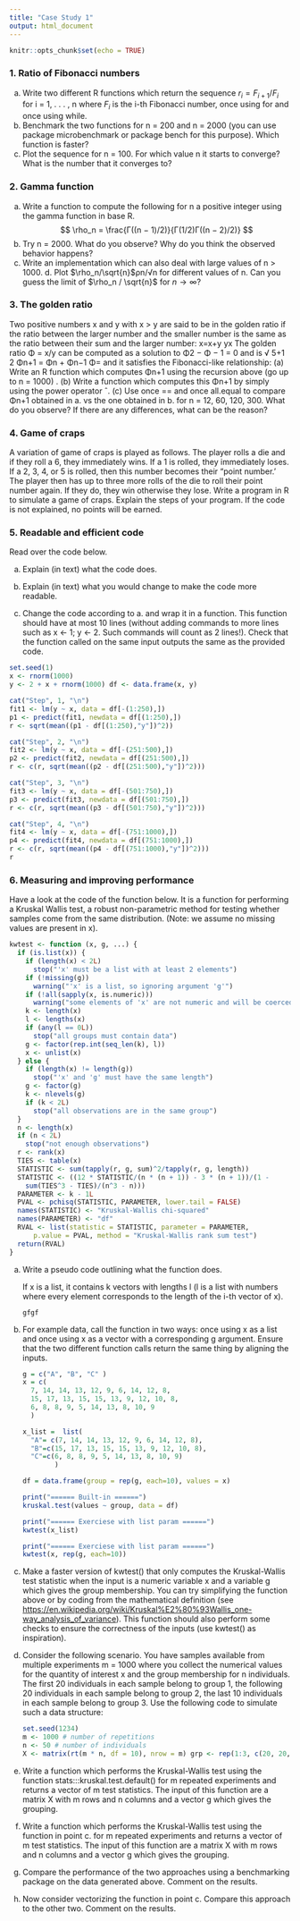 ```yaml
---
title: "Case Study 1"
output: html_document
---
```


```r
knitr::opts_chunk$set(echo = TRUE)
```

### 1. Ratio of Fibonacci numbers

(a) Write two different R functions which return the sequence $r_i = F_{i+1} /F_i$ for i = 1, . . . , n where $F_i$ is the i-th Fibonacci number, once using for and once using while.
(b) Benchmark the two functions for n = 200 and n = 2000 (you can use package microbenchmark or package bench for this purpose). Which function is faster?
(c) Plot the sequence for n = 100. For which value n it starts to converge? What is the number that it converges to?

### 2. Gamma function

(a) Write a function to compute the following for n a positive integer using the gamma function in base R. $$
    \rho_n = \frac{Γ((n − 1)/2)}{Γ(1/2)Γ((n − 2)/2)}
    $$
(b) Try n = 2000. What do you observe? Why do you think the observed behavior happens?
(c) Write an implementation which can also deal with large values of n \> 1000. d. Plot $\rho_n/\sqrt{n}$ρn/√n for different values of n. Can you guess the limit of $\rho_n / \sqrt{n}$ for $n \rightarrow \infty$?

### 3. The golden ratio

Two positive numbers x and y with x \> y are said to be in the golden ratio if the ratio between the larger number and the smaller number is the same as the ratio between their sum and the larger number: x=x+y yx The golden ratio Φ = x/y can be computed as a solution to Φ2 − Φ − 1 = 0 and is √ 5+1 2 Φn+1 = Φn + Φn−1 Φ= and it satisfies the Fibonacci-like relationship: (a) Write an R function which computes Φn+1 using the recursion above (go up to n = 1000) . (b) Write a function which computes this Φn+1 by simply using the power operator ˆ. (c) Use once == and once all.equal to compare Φn+1 obtained in a. vs the one obtained in b. for n = 12, 60, 120, 300. What do you observe? If there are any differences, what can be the reason?

### 4. Game of craps

A variation of game of craps is played as follows. The player rolls a die and if they roll a 6, they immediately wins. If a 1 is rolled, they immediately loses. If a 2, 3, 4, or 5 is rolled, then this number becomes their “point number.’ The player then has up to three more rolls of the die to roll their point number again. If they do, they win otherwise they lose. Write a program in R to simulate a game of craps. Explain the steps of your program. If the code is not explained, no points will be earned.

### 5. Readable and efficient code

Read over the code below.

(a) Explain (in text) what the code does.

(b) Explain (in text) what you would change to make the code more readable.

(c) Change the code according to a. and wrap it in a function. This function should have at most 10 lines (without adding commands to more lines such as x \<- 1; y \<- 2. Such commands will count as 2 lines!). Check that the function called on the same input outputs the same as the provided code.

```r
set.seed(1)
x <- rnorm(1000)
y <- 2 + x + rnorm(1000) df <- data.frame(x, y)

cat("Step", 1, "\n")
fit1 <- lm(y ~ x, data = df[-(1:250),])
p1 <- predict(fit1, newdata = df[(1:250),]) 
r <- sqrt(mean((p1 - df[(1:250),"y"])^2))

cat("Step", 2, "\n")
fit2 <- lm(y ~ x, data = df[-(251:500),])
p2 <- predict(fit2, newdata = df[(251:500),])
r <- c(r, sqrt(mean((p2 - df[(251:500),"y"])^2)))

cat("Step", 3, "\n")
fit3 <- lm(y ~ x, data = df[-(501:750),])
p3 <- predict(fit3, newdata = df[(501:750),])
r <- c(r, sqrt(mean((p3 - df[(501:750),"y"])^2)))

cat("Step", 4, "\n")
fit4 <- lm(y ~ x, data = df[-(751:1000),])
p4 <- predict(fit4, newdata = df[(751:1000),])
r <- c(r, sqrt(mean((p4 - df[(751:1000),"y"])^2))) 
r
```

### 6. Measuring and improving performance

Have a look at the code of the function below. It is a function for performing a Kruskal Wallis test, a robust non-parametric method for testing whether samples come from the same distribution. (Note: we assume no missing values are present in x).

```r
kwtest <- function (x, g, ...) {
  if (is.list(x)) {
    if (length(x) < 2L)
      stop("'x' must be a list with at least 2 elements") 
    if (!missing(g))
      warning("'x' is a list, so ignoring argument 'g'") 
    if (!all(sapply(x, is.numeric)))
      warning("some elements of 'x' are not numeric and will be coerced to numeric") 
    k <- length(x)
    l <- lengths(x) 
    if (any(l == 0L))
      stop("all groups must contain data") 
    g <- factor(rep.int(seq_len(k), l))
    x <- unlist(x)
  } else {
    if (length(x) != length(g))
      stop("'x' and 'g' must have the same length")
    g <- factor(g)
    k <- nlevels(g)
    if (k < 2L)
      stop("all observations are in the same group")
  }
  n <- length(x) 
  if (n < 2L)
    stop("not enough observations")
  r <- rank(x)
  TIES <- table(x)
  STATISTIC <- sum(tapply(r, g, sum)^2/tapply(r, g, length)) 
  STATISTIC <- ((12 * STATISTIC/(n * (n + 1)) - 3 * (n + 1))/(1 -
    sum(TIES^3 - TIES)/(n^3 - n)))
  PARAMETER <- k - 1L
  PVAL <- pchisq(STATISTIC, PARAMETER, lower.tail = FALSE)
  names(STATISTIC) <- "Kruskal-Wallis chi-squared" 
  names(PARAMETER) <- "df"
  RVAL <- list(statistic = STATISTIC, parameter = PARAMETER,
      p.value = PVAL, method = "Kruskal-Wallis rank sum test") 
  return(RVAL)
}
```

(a) Write a pseudo code outlining what the function does.

    If x is a list, it contains k vectors with lengths l (l is a list with numbers where every element corresponds to the length of the i-th vector of x).

    `gfgf`

(b) For example data, call the function in two ways: once using x as a list and once using x as a vector with a corresponding g argument. Ensure that the two different function calls return the same thing by aligning the inputs.

    ```r

    g = c("A", "B", "C" )
    x = c(
      7, 14, 14, 13, 12, 9, 6, 14, 12, 8,
      15, 17, 13, 15, 15, 13, 9, 12, 10, 8,
      6, 8, 8, 9, 5, 14, 13, 8, 10, 9
      )

    x_list =  list(
      "A"= c(7, 14, 14, 13, 12, 9, 6, 14, 12, 8),
      "B"=c(15, 17, 13, 15, 15, 13, 9, 12, 10, 8),
      "C"=c(6, 8, 8, 9, 5, 14, 13, 8, 10, 9)
            )

    df = data.frame(group = rep(g, each=10), values = x)

    print("====== Built-in ======")
    kruskal.test(values ~ group, data = df) 

    print("====== Exerciese with list param ======")
    kwtest(x_list)

    print("====== Exerciese with list param ======")
    kwtest(x, rep(g, each=10))

    ```

(c) Make a faster version of kwtest() that only computes the Kruskal-Wallis test statistic when the input is a numeric variable x and a variable g which gives the group membership. You can try simplifying the function above or by coding from the mathematical definition (see <https://en.wikipedia.org/wiki/Kruskal%E2%80%93Wallis_one-way_analysis_of_variance>). This function should also perform some checks to ensure the correctness of the inputs (use kwtest() as inspiration).

(d) Consider the following scenario. You have samples available from multiple experiments m = 1000 where you collect the numerical values for the quantity of interest x and the group membership for n individuals. The first 20 individuals in each sample belong to group 1, the following 20 individuals in each sample belong to group 2, the last 10 individuals in each sample belong to group 3. Use the following code to simulate such a data structure:

    ```r
    set.seed(1234)
    m <- 1000 # number of repetitions
    n <- 50 # number of individuals
    X <- matrix(rt(m * n, df = 10), nrow = m) grp <- rep(1:3, c(20, 20, 10))
    ```

(e) Write a function which performs the Kruskal-Wallis test using the function stats:::kruskal.test.default() for m repeated experiments and returns a vector of m test statistics. The input of this function are a matrix X with m rows and n columns and a vector g which gives the grouping.

(f) Write a function which performs the Kruskal-Wallis test using the function in point c. for m repeated experiments and returns a vector of m test statistics. The input of this function are a matrix X with m rows and n columns and a vector g which gives the grouping.

(g) Compare the performance of the two approaches using a benchmarking package on the data generated above. Comment on the results.

(h) Now consider vectorizing the function in point c. Compare this approach to the other two. Comment on the results.
